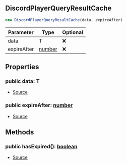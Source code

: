 ## DiscordPlayerQueryResultCache


```typescript
new DiscordPlayerQueryResultCache(data, expireAfter)
```
| Parameter | Type | Optional |
| ----------- | ----------- | ----------- |
| data | T | ❌ |
| expireAfter | [number](https://developer.mozilla.org/en-US/docs/Web/JavaScript/Reference/Global_Objects/Number) | ❌ |


## Properties
### public data: T
- [Source](https://github.com/Androz2091/discord-player/blob/cb6c009/packages/discord-player/src/utils/QueryCache.ts#L74)
### public expireAfter: [number](https://developer.mozilla.org/en-US/docs/Web/JavaScript/Reference/Global_Objects/Number)
- [Source](https://github.com/Androz2091/discord-player/blob/cb6c009/packages/discord-player/src/utils/QueryCache.ts#L73)

## Methods
### public hasExpired(): [boolean](https://developer.mozilla.org/en-US/docs/Web/JavaScript/Reference/Global_Objects/Boolean)
- [Source](https://github.com/Androz2091/discord-player/blob/cb6c009/packages/discord-player/src/utils/QueryCache.ts#L80)